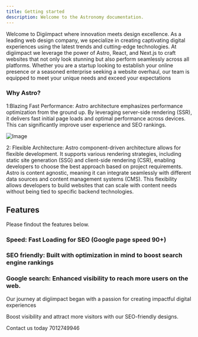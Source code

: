 ```yaml
---
title: Getting started
description: Welcome to the Astronomy documentation.
---
```


Welcome to Digiimpact where innovation meets design excellence. As a leading web design company, we specialize in creating captivating digital experiences using the latest trends and cutting-edge technologies.
At digiimpact we leverage the power of Astro, React, and Next.js to craft websites that not only look stunning but also perform seamlessly across all platforms. Whether you are a startup looking to establish your online presence or a seasoned enterprise seeking a website overhaul, our team is equipped to meet your unique needs and exceed your expectations

### Why Astro?

1:Blazing Fast Performance: Astro architecture emphasizes performance optimization from the ground up. By leveraging server-side rendering (SSR), it delivers fast initial page loads and optimal performance across devices. This can significantly improve user experience and SEO rankings.

<img
	class="rounded-lg overflow-hidden border"
	src="/astro.png"
	width={1020}
	height={510}
	alt="Image"
/>

2: Flexible Architecture: Astro component-driven architecture allows for flexible development. It supports various rendering strategies, including static site generation (SSG) and client-side rendering (CSR), enabling developers to choose the best approach based on project requirements.
Astro is content agnostic, meaning it can integrate seamlessly with different data sources and content management systems (CMS). This flexibility allows developers to build websites that can scale with content needs without being tied to specific backend technologies.

## Features

Please findout the features below.

<div className="docs-grid-cols-2 mt-6">

<Card href="/docs/documentation">

### Speed: Fast Loading for SEO (Google page speed 90+)

</Card>

<Card  href="/docs/documentation">

### SEO friendly: Built with optimization in mind to boost search engine rankings

</Card>

<Card  href="/docs/documentation">

### Google search: Enhanced visibility to reach more users on the web.

</Card>

</div>
<Callout icon="💡" type="warning">
Our journey at digiimpact began with a passion for creating impactful digital experiences

</Callout>

<Callout icon="💡" type="info">

Boost visibility and attract more visitors with our SEO-friendly designs.

</Callout>

<Callout icon="✅" type="info">

Contact us today 7012749946

</Callout>
